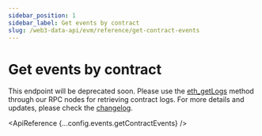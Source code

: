 ```yaml
---
sidebar_position: 1
sidebar_label: Get events by contract
slug: /web3-data-api/evm/reference/get-contract-events
---
```



# Get events by contract

<Admonition type="warning" icon="🚨" title="Deprecating Endpoint Notice">
  <p>
    This endpoint will be deprecated soon. Please use the
    <a href="/rpc-nodes/reference/eth_getLogs"> eth_getLogs</a> method through our
    RPC nodes for retrieving contract logs. For more details and updates, please
    check the
    <a href="/changelog/endpoint-deprecations"> changelog</a>.
  </p>
</Admonition>

<ApiReference {...config.events.getContractEvents} />
